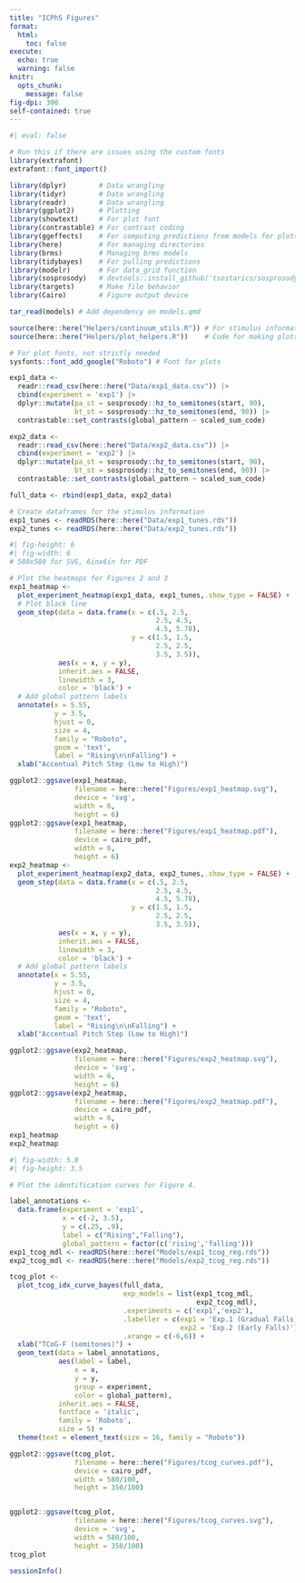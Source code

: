 ```yaml
---
title: "ICPhS Figures"
format: 
  html:
    toc: false
execute: 
  echo: true
  warning: false
knitr: 
  opts_chunk: 
    message: false
fig-dpi: 300
self-contained: true
---
```


```r
#| eval: false

# Run this if there are issues using the custom fonts
library(extrafont)
extrafont::font_import()
```

```r
library(dplyr)        # Data wrangling
library(tidyr)        # Data wrangling
library(readr)        # Data wrangling
library(ggplot2)      # Plotting
library(showtext)     # For plot font
library(contrastable) # For contrast coding
library(ggeffects)    # For computing predictions from models for plots
library(here)         # For managing directories
library(brms)         # Managing brms models
library(tidybayes)    # For pulling predictions
library(modelr)       # For data_grid function
library(sosprosody)   # devtools::install_github('tsostarics/sosprosody')
library(targets)      # Make file behavior
library(Cairo)        # Figure output device

tar_read(models) # Add dependency on models.qmd

source(here::here("Helpers/continuum_utils.R")) # For stimulus information
source(here::here("Helpers/plot_helpers.R"))    # Code for making plots

# For plot fonts, not strictly needed
sysfonts::font_add_google("Roboto") # Font for plots

exp1_data <- 
  readr::read_csv(here::here("Data/exp1_data.csv")) |> 
  cbind(experiment = 'exp1') |> 
  dplyr::mutate(pa_st = sosprosody::hz_to_semitones(start, 90),
                bt_st = sosprosody::hz_to_semitones(end, 90)) |> 
  contrastable::set_contrasts(global_pattern ~ scaled_sum_code)

exp2_data <- 
  readr::read_csv(here::here("Data/exp2_data.csv")) |> 
  cbind(experiment = 'exp2') |> 
  dplyr::mutate(pa_st = sosprosody::hz_to_semitones(start, 90),
                bt_st = sosprosody::hz_to_semitones(end, 90)) |> 
  contrastable::set_contrasts(global_pattern ~ scaled_sum_code)

full_data <- rbind(exp1_data, exp2_data)
```

```r
# Create dataframes for the stimulus information
exp1_tunes <- readRDS(here::here("Data/exp1_tunes.rds"))
exp2_tunes <- readRDS(here::here("Data/exp2_tunes.rds"))
```

```r
#| fig-height: 6
#| fig-width: 6
# 580x580 for SVG, 6inx6in for PDF

# Plot the heatmaps for Figures 2 and 3
exp1_heatmap <-
  plot_experiment_heatmap(exp1_data, exp1_tunes,.show_type = FALSE) +
  # Plot black line
  geom_step(data = data.frame(x = c(.5, 2.5,
                                    2.5, 4.5,
                                    4.5, 5.78),
                              y = c(1.5, 1.5,
                                    2.5, 2.5, 
                                    3.5, 3.5)),
            aes(x = x, y = y),
            inherit.aes = FALSE,
            linewidth = 3,
            color = 'black') +
  # Add global pattern labels
  annotate(x = 5.55,
           y = 3.5,
           hjust = 0,
           size = 4,
           family = "Roboto",
           geom = 'text',
           label = "Rising\n\nFalling") +
  xlab("Accentual Pitch Step (Low to High)") 

ggplot2::ggsave(exp1_heatmap, 
                filename = here::here("Figures/exp1_heatmap.svg"), 
                device = 'svg',
                width = 6, 
                height = 6)
ggplot2::ggsave(exp1_heatmap, 
                filename = here::here("Figures/exp1_heatmap.pdf"), 
                device = cairo_pdf,
                width = 6, 
                height = 6)
exp2_heatmap <-
  plot_experiment_heatmap(exp2_data, exp2_tunes,.show_type = FALSE) +
  geom_step(data = data.frame(x = c(.5, 2.5,
                                    2.5, 4.5,
                                    4.5, 5.78),
                              y = c(1.5, 1.5,
                                    2.5, 2.5, 
                                    3.5, 3.5)),
            aes(x = x, y = y),
            inherit.aes = FALSE,
            linewidth = 3,
            color = 'black') +
  # Add global pattern labels
  annotate(x = 5.55,
           y = 3.5,
           hjust = 0,
           size = 4,
           family = "Roboto",
           geom = 'text',
           label = "Rising\n\nFalling") +
  xlab("Accentual Pitch Step (Low to High)") 

ggplot2::ggsave(exp2_heatmap, 
                filename = here::here("Figures/exp2_heatmap.svg"), 
                device = 'svg',
                width = 6, 
                height = 6)
ggplot2::ggsave(exp2_heatmap, 
                filename = here::here("Figures/exp2_heatmap.pdf"), 
                device = cairo_pdf,
                width = 6, 
                height = 6)
exp1_heatmap
exp2_heatmap
```


```r
#| fig-width: 5.8
#| fig-height: 3.5

# Plot the identification curves for Figure 4.

label_annotations <- 
  data.frame(experiment = 'exp1',
             x = c(-2, 3.5),
             y = c(.25, .9),
             label = c("Rising","Falling"),
             global_pattern = factor(c('rising','falling')))
exp1_tcog_mdl <- readRDS(here::here("Models/exp1_tcog_reg.rds"))
exp2_tcog_mdl <- readRDS(here::here("Models/exp2_tcog_reg.rds"))

tcog_plot <-
  plot_tcog_idx_curve_bayes(full_data,
                            exp_models = list(exp1_tcog_mdl,
                                              exp2_tcog_mdl),
                            .experiments = c('exp1','exp2'),
                            .labeller = c(exp1 = 'Exp.1 (Gradual Falls)',
                                          exp2 = 'Exp.2 (Early Falls)'),
                            .xrange = c(-6,6)) +
  xlab("TCoG-F (semitones)") + 
  geom_text(data = label_annotations, 
            aes(label = label,
                x = x,
                y = y,
                group = experiment,
                color = global_pattern), 
            inherit.aes = FALSE,
            fontface = 'italic',
            family = 'Roboto',
            size = 5) +
  theme(text = element_text(size = 16, family = "Roboto"))

ggplot2::ggsave(tcog_plot,
                filename = here::here("Figures/tcog_curves.pdf"),
                device = cairo_pdf,
                width = 580/100,
                height = 350/100)


ggplot2::ggsave(tcog_plot,
                filename = here::here("Figures/tcog_curves.svg"),
                device = 'svg',
                width = 580/100,
                height = 350/100)
tcog_plot
```

```r
sessionInfo()
```

